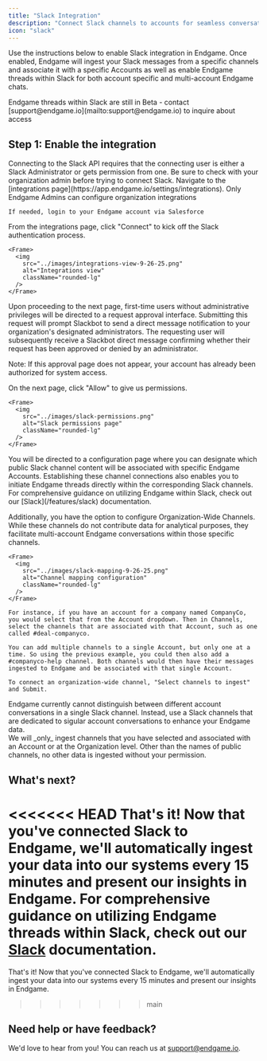 ```yaml
---
title: "Slack Integration"
description: "Connect Slack channels to accounts for seamless conversation tracking"
icon: "slack"
---
```


Use the instructions below to enable Slack integration in Endgame. Once enabled, Endgame will ingest your Slack messages from a specific channels and associate it with a specific Accounts as well as enable Endgame threads within Slack for both account specific and multi-account Endgame chats.

<Note>
  Endgame threads within Slack are still in Beta - contact
  [support@endgame.io](mailto:support@endgame.io) to inquire about access
</Note>

## Step 1: Enable the integration

<Warning>
  Connecting to the Slack API requires that the connecting user is either a
  Slack Administrator or gets permission from one. Be sure to check with your
  organization admin before trying to connect Slack.
</Warning>

<Steps>
  <Step title="Navigate to Configuration">
    Navigate to the [integrations page](https://app.endgame.io/settings/integrations). Only Endgame Admins can configure organization integrations

    If needed, login to your Endgame account via Salesforce

  </Step>
  <Step title="Start Setup">
    From the integrations page, click "Connect" to kick off the Slack authentication process.

    <Frame>
      <img
        src="../images/integrations-view-9-26-25.png"
        alt="Integrations view"
        className="rounded-lg"
      />
    </Frame>

  </Step>
  <Step title="Request Approval (if needed)">
Upon proceeding to the next page, first-time users without administrative privileges will be directed to a request approval interface. Submitting this request will prompt Slackbot to send a direct message notification to your organization's designated administrators. The requesting user will subsequently receive a Slackbot direct message confirming whether their request has been approved or denied by an administrator.

Note: If this approval page does not appear, your account has already been authorized for system access.

  </Step>
  <Step title="Grant Permissions">
    On the next page, click "Allow" to give us permissions.

    <Frame>
      <img
        src="../images/slack-permissions.png"
        alt="Slack permissions page"
        className="rounded-lg"
      />
    </Frame>

  </Step>
  <Step title="Configure Channel Mapping">
You will be directed to a configuration page where you can designate which public Slack channel content will be associated with specific Endgame Accounts. Establishing these channel connections also enables you to initiate Endgame threads directly within the corresponding Slack channels. For comprehensive guidance on utilizing Endgame within Slack, check out our [Slack](/features/slack) documentation.

Additionally, you have the option to configure Organization-Wide Channels. While these channels do not contribute data for analytical purposes, they facilitate multi-account Endgame conversations within those specific channels.

    <Frame>
      <img
        src="../images/slack-mapping-9-26-25.png"
        alt="Channel mapping configuration"
        className="rounded-lg"
      />
    </Frame>

    For instance, if you have an account for a company named CompanyCo, you would select that from the Account dropdown. Then in Channels, select the channels that are associated with that Account, such as one called #deal-companyco.

    You can add multiple channels to a single Account, but only one at a time. So using the previous example, you could then also add a #companyco-help channel. Both channels would then have their messages ingested to Endgame and be associated with that single Account.

    To connect an organization-wide channel, "Select channels to ingest" and Submit.

  </Step>
</Steps>

<Note>
  Endgame currently cannot distinguish between different account conversations
  in a single Slack channel. Instead, use a Slack channels that are dedicated to
  sigular account conversations to enhance your Endgame data.
  <br />
  We will _only_ ingest channels that you have selected and associated with an
  Account or at the Organization level. Other than the names of public channels,
  no other data is ingested without your permission.
</Note>

## What's next?

<<<<<<< HEAD
That's it\! Now that you've connected Slack to Endgame, we'll automatically ingest your data into our systems every 15 minutes and present our insights in Endgame. For comprehensive guidance on utilizing Endgame threads within Slack, check out our [Slack](/features/slack) documentation.
=======
That's it! Now that you've connected Slack to Endgame, we'll automatically ingest your data into our systems every 15 minutes and present our insights in Endgame.

> > > > > > > main

## Need help or have feedback?

We'd love to hear from you! You can reach us at [support@endgame.io](mailto:support@endgame.io).
